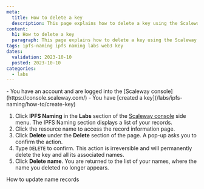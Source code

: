 ```yaml
---
meta:
  title: How to delete a key
  description: This page explains how to delete a key using the Scaleway console
content:
  h1: How to delete a key
  paragraph: This page explains how to delete a key using the Scaleway console
tags: ipfs-naming ipfs naming labs web3 key
dates:
  validation: 2023-10-10
  posted: 2023-10-10
categories:
  - labs
---
```


<Macro id="requirements" />

<Message type="requirement">
    - You have an account and are logged into the [Scaleway console](https://console.scaleway.com/)
    - You have [created a key](/labs/ipfs-naming/how-to/create-key)
</Message>

1. Click **IPFS Naming** in the **Labs** section of the [Scaleway console](https://console.scaleway.com) side menu. The IPFS Naming section displays a list of your records.
2. Click the resource name to access the record information page.
3. Click **Delete** under the **Delete** section of the page. A pop-up asks you to confirm the action.
4. Type `DELETE` to confirm.
    <Message type="important">
        This action is irreversible and will permanently delete the key and all its associated names.
    </Message>
5. Click **Delete name**. You are returned to the list of your names, where the name you deleted no longer appears.

<Navigation title="See also">
    <PreviousButton to="/labs/ipfs-naming/how-to/update-name/">How to update name records</PreviousButton>
</Navigation>